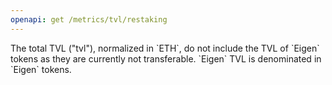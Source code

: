 ```yaml
---
openapi: get /metrics/tvl/restaking
---
```


<Note>
    The total TVL ("tvl"), normalized in `ETH`, do not include the TVL of
    `Eigen` tokens as they are currently not transferable. `Eigen` TVL is
    denominated in `Eigen` tokens.
</Note>
